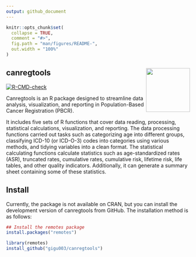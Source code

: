 ```yaml
---
output: github_document
---
```


<!-- README.md is generated from README.Rmd. Please edit that file -->

```r
knitr::opts_chunk$set(
  collapse = TRUE,
  comment = "#>",
  fig.path = "man/figures/README-",
  out.width = "100%"
)
```

## canregtools <img src="man/figures/logo.png" align="right" height="120" />

<!-- badges: start -->
[![R-CMD-check](https://github.com/gigu003/canregtools/actions/workflows/R-CMD-check.yaml/badge.svg)](https://github.com/gigu003/canregtools/actions/workflows/R-CMD-check.yaml)
<!-- badges: end -->

Canregtools is an R package designed to streamline data analysis, visualization, and reporting in Population-Based Cancer Registration (PBCR). 

It includes five sets of R functions that cover data reading, processing, statistical calculations, visualization, and reporting. The data processing functions carried out tasks such as categorizing age into different groups, classifying ICD-10 (or ICD-O-3) codes into categories using various methods, and tidying variables into a clean format. The statistical calculating functions calculate statistics such as age-standardized rates (ASR), truncated rates, cumulative rates, cumulative risk, lifetime risk, life tables, and other quality indicators. Additionally, it can generate a summary sheet containing some of these statistics.

## Install
Currently, the package is not available on CRAN, but you can install the development version of canregtools from GitHub. The installation method is as follows:

```r
## Install the remotes package
install.packages("remotes")

library(remotes)
install_github("gigu003/canregtools")
```
